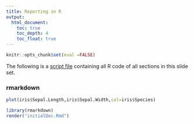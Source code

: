 ```yaml
---
title: Reporting in R
output:
  html_document:
    toc: true
    toc_depth: 4
    toc_float: true
---
```



```r
knitr::opts_chunk$set(eval =FALSE)
```


The following is a [script file](RCode/Rreporting.R) containing all R code of all sections in this slide set.


<!-- rmarkdown.Rnw --> 


### rmarkdown
```r
plot(iris$Sepal.Length,iris$Sepal.Width,col=iris$Species)
```


```r
library(rmarkdown)
render("initialDoc.Rmd")
```



